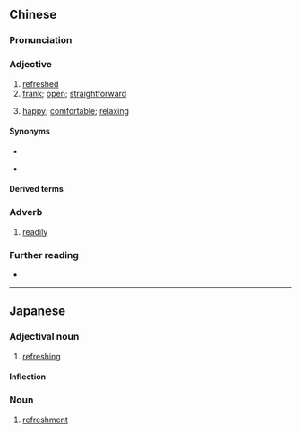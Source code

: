 ==Chinese==
{{zh-forms}}

===Pronunciation===
{{zh-pron
|m=shuǎngkuài,tl=y
|c=song2 faai3
|h=pfs=sóng-khoai
|md=sōng-kuái
|mn=sóng-khoài
|cat=a
}}

===Adjective===
{{head|zh|adjective}}

# [[refreshed]]
# [[frank]]; [[open]]; [[straightforward]]
# {{lb|zh|Min Dong|Min Nan}} [[happy]]; [[comfortable]]; [[relaxing]]

====Synonyms====
* {{s|refreshed}}
{{zh-syn-saurus|舒適}}
* {{s|frank}}
{{zh-syn-saurus|直爽}}

====Derived terms====
{{zh-der|不爽快|乾脆爽快}}

===Adverb===
{{head|zh|adverb}}

# [[readily]]

===Further reading===
* {{thcwd|7615}}

{{zh-cat|Advanced}}

----

==Japanese==
{{ja-kanjitab|そう|かい|yomi=on}}

===Adjectival noun===
{{ja-adj|infl=な|そうかい}}

# [[refreshing]]

====Inflection====
{{ja-na|そうかい}}

===Noun===
{{ja-noun|そうかい}}

# [[refreshment]]